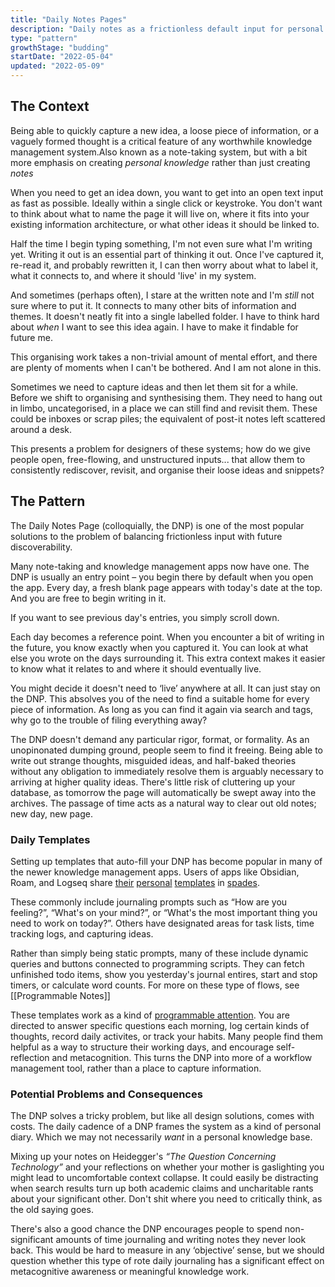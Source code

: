 ```yaml
---
title: "Daily Notes Pages"
description: "Daily notes as a frictionless default input for personal knowledge management systems"
type: "pattern"
growthStage: "budding"
startDate: "2022-05-04"
updated: "2022-05-09"
---
```


<h2 className="micro">The Context</h2>

Being able to quickly capture a new idea, a loose piece of information, or a vaguely formed thought is a critical feature of any worthwhile knowledge management system.<Footnote idName={1}>Also known as a note-taking system, but with a bit more emphasis on creating _personal knowledge_ rather than just creating _notes_</Footnote>

When you need to get an idea down, you want to get into an open text input as fast as possible. Ideally within a single click or keystroke. You don't want to think about what to name the page it will live on, where it fits into your existing information architecture, or what other ideas it should be linked to.

Half the time I begin typing something, I'm not even sure what I'm writing yet. Writing it out is an essential part of thinking it out. Once I've captured it, re-read it, and probably rewritten it, I can then worry about what to label it, what it connects to, and where it should 'live' in my system.

And sometimes (perhaps often), I stare at the written note and I'm _still_ not sure where to put it. It connects to many other bits of information and themes. It doesn't neatly fit into a single labelled folder. I have to think hard about _when_ I want to see this idea again. I have to make it findable for future me.

This organising work takes a non-trivial amount of mental effort, and there are plenty of moments when I can't be bothered. And I am not alone in this.

Sometimes we need to capture ideas and then let them sit for a while. Before we shift to organising and synthesising them. They need to hang out in limbo, uncategorised, in a place we can still find and revisit them. These could be inboxes or scrap piles; the equivalent of post-it notes left scattered around a desk.

This presents a problem for designers of these systems; how do we give people open, free-flowing, and unstructured inputs... that allow them to consistently rediscover, revisit, and organise their loose ideas and snippets?

<Spacer size="small" />

<h2 className="micro">The Pattern</h2>

The Daily Notes Page (colloquially, the DNP) is one of the most popular solutions to the problem of balancing frictionless input with future discoverability.

Many note-taking and knowledge management apps now have one. The DNP is usually an entry point – you begin there by default when you open the app. Every day, a fresh blank page appears with today's date at the top. And you are free to begin writing in it.

<ImageFrame
  width="1100"
  src="https://res.cloudinary.com/dxj9qr5gj/image/upload/c_scale,f_auto,q_auto:best,w_1800/v1650355782/maggieappleton.com/patterns/dailynotes_1_pgidin.png"
  alt="The daily notes page in Remnote"
  showalt
/>

<ImageFrame
  width="1100"
  src="https://res.cloudinary.com/dxj9qr5gj/image/upload/c_scale,f_auto,q_auto:best,w_1800/v1650355782/maggieappleton.com/patterns/dailynotes_3_mbs19s.png"
  alt="The daily notes page in Roam Reserch"
  showalt
/>

<ImageFrame
  width="1100"
  src="https://res.cloudinary.com/dxj9qr5gj/image/upload/c_scale,f_auto,q_auto:best,w_1800/v1650355782/maggieappleton.com/patterns/dailynotes_2_gnjo0n.png"
  alt="The 'unsorted' daily notes page in Craft App"
  showalt
/>

If you want to see previous day's entries, you simply scroll down.

Each day becomes a reference point. When you encounter a bit of writing in the future, you know exactly when you captured it. You can look at what else you wrote on the days surrounding it. This extra context makes it easier to know what it relates to and where it should eventually live.

You might decide it doesn't need to ‘live’ anywhere at all. It can just stay on the DNP. This absolves you of the need to find a suitable home for every piece of information. As long as you can find it again via search and tags, why go to the trouble of filing everything away?

The DNP doesn't demand any particular rigor, format, or formality. As an unopinonated dumping ground, people seem to find it freeing. Being able to write out strange thoughts, misguided ideas, and half-baked theories without any obligation to immediately resolve them is arguably necessary to arriving at higher quality ideas. There's little risk of cluttering up your database, as tomorrow the page will automatically be swept away into the archives. The passage of time acts as a natural way to clear out old notes; new day, new page.

### Daily Templates

Setting up templates that auto-fill your DNP has become popular in many of the newer knowledge management apps. Users of apps like Obsidian, Roam, and Logseq share [their](https://www.reddit.com/r/ObsidianMD/comments/pjp8d1/daily_note_templates_please_share/) [personal](https://matthewweeks.medium.com/the-daily-notes-template-i-use-in-roam-research-after-1-year-of-daily-use-and-refinement-fa8ffb85849d) [templates](https://nesslabs.com/9-useful-templates-for-roam-research) in [spades](https://www.youtube.com/watch?v=JCIdJBZGQLQ).

These commonly include journaling prompts such as “How are you feeling?”, “What's on your mind?”, or “What's the most important thing you need to work on today?”.
Others have designated areas for task lists, time tracking logs, and capturing ideas.

Rather than simply being static prompts, many of these include dynamic queries and buttons connected to programming scripts. They can fetch unfinished todo items, show you yesterday's journal entires, start and stop timers, or calculate word counts. For more on these type of flows, see [[Programmable Notes]]

<ImageFrame
  width="800px"
  src="https://res.cloudinary.com/dxj9qr5gj/image/upload/c_scale,f_auto,q_auto:best,w_1100/v1652083037/maggieappleton.com/patterns/dailynote_roam_qgr7ej.png"
  alt="An example of a daily note template in Roam Research"
  sourceUrl="https://www.youtube.com/watch?v=5YsbNKkEoJs"
  sourceTitle="Jeffery Webber"
  showalt
/>

These templates work as a kind of [programmable attention](https://notes.andymatuschak.org/zJrfPCbY7GcpV9asEc8NTVzXTAV4TvRFMuY6). You are directed to answer specific questions each morning, log certain kinds of thoughts, record daily activites, or track your habits. Many people find them helpful as a way to structure their working days, and encourage self-reflection and metacognition. This turns the DNP into more of a workflow management tool, rather than a place to capture information.

### Potential Problems and Consequences

The DNP solves a tricky problem, but like all design solutions, comes with costs. The daily cadence of a DNP frames the system as a kind of personal diary. Which we may not necessarily _want_ in a personal knowledge base.

Mixing up your notes on Heidegger's _“The Question Concerning Technology”_ and your reflections on whether your mother is gaslighting you might lead to uncomfortable context collapse. It could easily be distracting when search results turn up both academic claims and uncharitable rants about your significant other. Don't shit where you need to critically think, as the old saying goes.

There's also a good chance the DNP encourages people to spend non-significant amounts of time journaling and writing notes they never look back. This would be hard to measure in any ‘objective’ sense, but we should question whether this type of rote daily journaling has a significant effect on metacognitive awareness or meaningful knowledge work.

<References>
  <ReferencesLink
    title="A great Twitter thread on DNPs"
    href="https://twitter.com/TfTHacker/status/1494933522242539522?s=20&t=Fn7-OXIsT79Xj1cdIDwFIA"
    author="@TfTHacker"
  />
</References>

